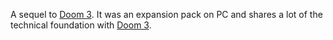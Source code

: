 {{Game}}
A sequel to [[Doom 3]]. It was an expansion pack on PC and shares a lot of the technical foundation with [[Doom 3]].